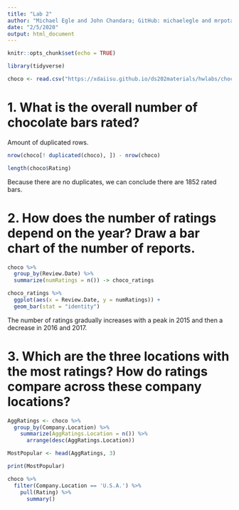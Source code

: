 ```yaml
---
title: "Lab 2"
author: "Michael Egle and John Chandara; GitHub: michaelegle and mrpotatofactory"
date: "2/5/2020"
output: html_document
---
```


```r
knitr::opts_chunk$set(echo = TRUE)
```

```r
library(tidyverse)

choco <- read.csv("https://xdaiisu.github.io/ds202materials/hwlabs/choco.csv")
```



# 1. What is the overall number of chocolate bars rated?


Amount of duplicated rows.

```r
nrow(choco[! duplicated(choco), ]) - nrow(choco)
```

```r
length(choco$Rating)
```

Because there are no duplicates, we can conclude there are 1852 rated bars.


# 2. How does the number of ratings depend on the year? Draw a bar chart of the number of reports.
```r
choco %>%
  group_by(Review.Date) %>%
  summarize(numRatings = n()) -> choco_ratings

choco_ratings %>%
  ggplot(aes(x = Review.Date, y = numRatings)) +
  geom_bar(stat = "identity")
```

The number of ratings gradually increases with a peak in 2015 and then a decrease in 2016 and 2017.



# 3. Which are the three locations with the most ratings? How do ratings compare across these company locations?

```r
AggRatings <- choco %>%
  group_by(Company.Location) %>%
    summarize(AggRatings.Location = n()) %>%
      arrange(desc(AggRatings.Location)) 

MostPopular <- head(AggRatings, 3)

print(MostPopular)

choco %>%
  filter(Company.Location == 'U.S.A.') %>%
    pull(Rating) %>%
      summary()
```
